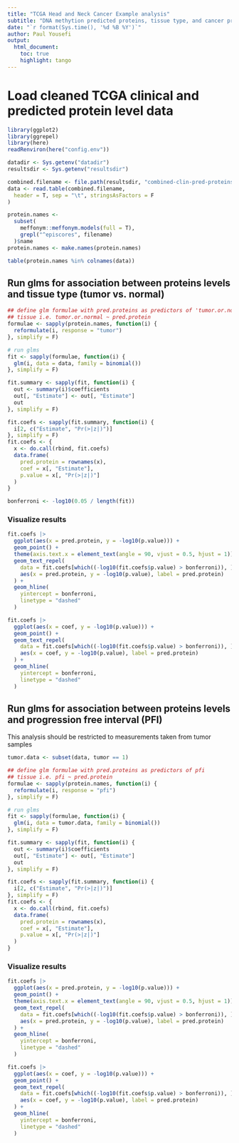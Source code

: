 ```yaml
---
title: "TCGA Head and Neck Cancer Example analysis"
subtitle: "DNA methytion predicted proteins, tissue type, and cancer progression"
date: "`r format(Sys.time(), '%d %B %Y')`"
author: Paul Yousefi
output:
  html_document:
    toc: true
    highlight: tango
---
```


# Load cleaned TCGA clinical and predicted protein level data

```r
library(ggplot2)
library(ggrepel)
library(here)
readRenviron(here("config.env"))

datadir <- Sys.getenv("datadir")
resultsdir <- Sys.getenv("resultsdir")
```

```r
combined.filename <- file.path(resultsdir, "combined-clin-pred-proteins.txt")
data <- read.table(combined.filename,
  header = T, sep = "\t", stringsAsFactors = F
)
```

```r
protein.names <-
  subset(
    meffonym::meffonym.models(full = T),
    grepl("^episcores", filename)
  )$name
protein.names <- make.names(protein.names)

table(protein.names %in% colnames(data))
```

## Run glms for association between proteins levels and tissue type (tumor vs. normal)

```r
## define glm formulae with pred.proteins as predictors of 'tumor.or.normal'
## tissue i.e. tumor.or.normal ~ pred.protein
formulae <- sapply(protein.names, function(i) {
  reformulate(i, response = "tumor")
}, simplify = F)

# run glms
fit <- sapply(formulae, function(i) {
  glm(i, data = data, family = binomial())
}, simplify = F)

fit.summary <- sapply(fit, function(i) {
  out <- summary(i)$coefficients
  out[, "Estimate"] <- out[, "Estimate"]
  out
}, simplify = F)

fit.coefs <- sapply(fit.summary, function(i) {
  i[2, c("Estimate", "Pr(>|z|)")]
}, simplify = F)
fit.coefs <- {
  x <- do.call(rbind, fit.coefs)
  data.frame(
    pred.protein = rownames(x),
    coef = x[, "Estimate"],
    p.value = x[, "Pr(>|z|)"]
  )
}

bonferroni <- -log10(0.05 / length(fit))
```

### Visualize results

```r
fit.coefs |>
  ggplot(aes(x = pred.protein, y = -log10(p.value))) +
  geom_point() +
  theme(axis.text.x = element_text(angle = 90, vjust = 0.5, hjust = 1)) +
  geom_text_repel(
    data = fit.coefs[which((-log10(fit.coefs$p.value) > bonferroni)), ],
    aes(x = pred.protein, y = -log10(p.value), label = pred.protein)
  ) +
  geom_hline(
    yintercept = bonferroni,
    linetype = "dashed"
  )

fit.coefs |>
  ggplot(aes(x = coef, y = -log10(p.value))) +
  geom_point() +
  geom_text_repel(
    data = fit.coefs[which((-log10(fit.coefs$p.value) > bonferroni)), ],
    aes(x = coef, y = -log10(p.value), label = pred.protein)
  ) +
  geom_hline(
    yintercept = bonferroni,
    linetype = "dashed"
  )

```

## Run glms for association between proteins levels and progression free interval (PFI)

This analysis should be restricted to measurements taken from tumor samples

```r
tumor.data <- subset(data, tumor == 1)

## define glm formulae with pred.proteins as predictors of pfi
## tissue i.e. pfi ~ pred.protein
formulae <- sapply(protein.names, function(i) {
  reformulate(i, response = "pfi")
}, simplify = F)

# run glms
fit <- sapply(formulae, function(i) {
  glm(i, data = tumor.data, family = binomial())
}, simplify = F)

fit.summary <- sapply(fit, function(i) {
  out <- summary(i)$coefficients
  out[, "Estimate"] <- out[, "Estimate"]
  out
}, simplify = F)

fit.coefs <- sapply(fit.summary, function(i) {
  i[2, c("Estimate", "Pr(>|z|)")]
}, simplify = F)
fit.coefs <- {
  x <- do.call(rbind, fit.coefs)
  data.frame(
    pred.protein = rownames(x),
    coef = x[, "Estimate"],
    p.value = x[, "Pr(>|z|)"]
  )
}
```

### Visualize results

```r
fit.coefs |>
  ggplot(aes(x = pred.protein, y = -log10(p.value))) +
  geom_point() +
  theme(axis.text.x = element_text(angle = 90, vjust = 0.5, hjust = 1)) +
  geom_text_repel(
    data = fit.coefs[which((-log10(fit.coefs$p.value) > bonferroni)), ],
    aes(x = pred.protein, y = -log10(p.value), label = pred.protein)
  ) +
  geom_hline(
    yintercept = bonferroni,
    linetype = "dashed"
  )

fit.coefs |>
  ggplot(aes(x = coef, y = -log10(p.value))) +
  geom_point() +
  geom_text_repel(
    data = fit.coefs[which((-log10(fit.coefs$p.value) > bonferroni)), ],
    aes(x = coef, y = -log10(p.value), label = pred.protein)
  ) +
  geom_hline(
    yintercept = bonferroni,
    linetype = "dashed"
  )
```
